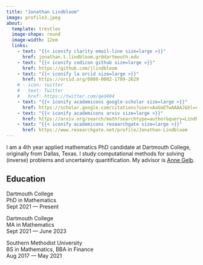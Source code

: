 ```yaml
---
title: "Jonathan Lindbloom"
image: profile3.jpeg
about:
  template: trestles
  image-shape: round
  image-width: 12em
  links:
    - text: "{{< iconify clarity email-line size=large >}}"
      href: jonathan.t.lindbloom.gr@dartmouth.edu
    - text: "{{< iconify codicon github size=large >}}"
      href: https://github.com/jlindbloom
    - text: "{{< iconify la orcid size=large >}}"
      href: https://orcid.org/0000-0002-1789-2629
    # - icon: twitter
    #   text: Twitter
    #   href: https://twitter.com/qed404
    - text: "{{< iconify academicons google-scholar size=large >}}"
      href: https://scholar.google.com/citations?user=AaUaETwAAAAJ&hl=en&oi=ao
    - text: "{{< iconify academicons arxiv size=large >}}"
      href: https://arxiv.org/search/math?searchtype=author&query=Lindbloom,+J
    - text: "{{< iconify academicons researchgate size=large >}}"
      href: https://www.researchgate.net/profile/Jonathan-Lindbloom
---
```



I am a 4th year applied mathematics PhD candidate at Dartmouth College, originally from Dallas, Texas. I study computational methods for solving (inverse) problems and uncertainty quantification. My advisor is [Anne Gelb](https://math.dartmouth.edu/~annegelb/).

## Education

Dartmouth College   
PhD in Mathematics  
Sept 2021 --- Present

Dartmouth College   
MA in Mathematics  
Sept 2021 --- June 2023

Southern Methodist University    
BS in Mathematics, BBA in Finance  
Aug 2017 --- May 2021
